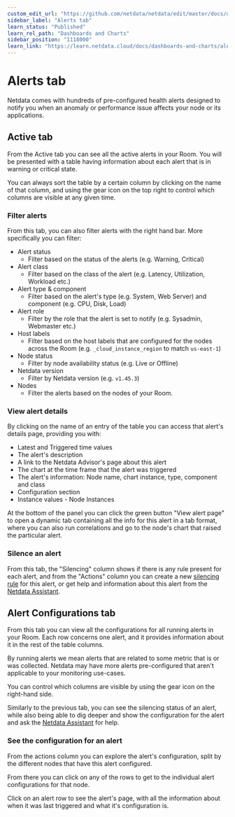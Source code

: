 ```yaml
---
custom_edit_url: "https://github.com/netdata/netdata/edit/master/docs/dashboards-and-charts/alerts-tab.md"
sidebar_label: "Alerts tab"
learn_status: "Published"
learn_rel_path: "Dashboards and Charts"
sidebar_position: "1118000"
learn_link: "https://learn.netdata.cloud/docs/dashboards-and-charts/alerts-tab"
---
```


# Alerts tab

Netdata comes with hundreds of pre-configured health alerts designed to notify you when an anomaly or performance issue affects your node or its applications.

## Active tab

From the Active tab you can see all the active alerts in your Room. You will be presented with a table having information about each alert that is in warning or critical state.

You can always sort the table by a certain column by clicking on the name of that column, and using the gear icon on the top right to control which columns are visible at any given time.

### Filter alerts

From this tab, you can also filter alerts with the right hand bar. More specifically you can filter:

- Alert status
  - Filter based on the status of the alerts (e.g. Warning, Critical)
- Alert class
  - Filter based on the class of the alert (e.g. Latency, Utilization, Workload etc.)
- Alert type & component
  - Filter based on the alert's type (e.g. System, Web Server) and component (e.g. CPU, Disk, Load)
- Alert role
  - Filter by the role that the alert is set to notify (e.g. Sysadmin, Webmaster etc.)
- Host labels
  - Filter based on the host labels that are configured for the nodes across the Room (e.g. `_cloud_instance_region` to match `us-east-1`)
- Node status
  - Filter by node availability status (e.g. Live or Offline)
- Netdata version
  - Filter by Netdata version (e.g. `v1.45.3`)
- Nodes
  - Filter the alerts based on the nodes of your Room.

### View alert details

By clicking on the name of an entry of the table you can access that alert's details page, providing you with:

- Latest and Triggered time values
- The alert's description
- A link to the Netdata Advisor's page about this alert
- The chart at the time frame that the alert was triggered
- The alert's information: Node name, chart instance, type, component and class
- Configuration section
- Instance values - Node Instances

At the bottom of the panel you can click the green button "View alert page" to open a dynamic tab containing all the info for this alert in a tab format, where you can also run correlations and go to the node's chart that raised the particular alert.

### Silence an alert

From this tab, the "Silencing" column shows if there is any rule present for each alert, and from the "Actions" column you can create a new [silencing rule](/docs/alerts-&-notifications/notifications/centralized-cloud-notifications/centralized-cloud-notifications-reference#alert-notification-silencing-rules) for this alert, or get help and information about this alert from the [Netdata Assistant](/docs/machine-learning-and-anomaly-detection/ai-powered-troubleshooting-assistant).

## Alert Configurations tab

From this tab you can view all the configurations for all running alerts in your Room. Each row concerns one alert, and it provides information about it in the rest of the table columns.

By running alerts we mean alerts that are related to some metric that is or was collected. Netdata may have more alerts pre-configured that aren't applicable to your monitoring use-cases.

You can control which columns are visible by using the gear icon on the right-hand side.

Similarly to the previous tab, you can see the silencing status of an alert, while also being able to dig deeper and show the configuration for the alert and ask the [Netdata Assistant](/docs/machine-learning-and-anomaly-detection/ai-powered-troubleshooting-assistant) for help.

### See the configuration for an alert

From the actions column you can explore the alert's configuration, split by the different nodes that have this alert configured.

From there you can click on any of the rows to get to the individual alert configurations for that node.

Click on an alert row to see the alert's page, with all the information about when it was last triggered and what it's configuration is.
